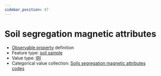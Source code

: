 ```yaml
---
sidebar_position: 47
---
```



# Soil segregation magnetic attributes

- [Observable property](/viewers/dawe-vocabs?uri=https://linked.data.gov.au/def/test/dawe-cv/764d2097-c55e-46c4-a64b-2bc2204c22af) definition
- Feature type: [soil sample](http://linked.data.gov.au/def/tern-cv/06461021-a6c2-4175-9651-23653c2b9116)
- Value type: [IRI](https://w3id.org/tern/ontologies/tern/IRI)
- Categorical value collection: [Soils segregation magnetic attributes codes](/viewers/dawe-vocabs?uri=https://linked.data.gov.au/def/test/dawe-cv/f503ff93-f7d7-4419-9d1e-6807e96dc2c1)

<Example protocolModule="soil-pit-characterization" observableProperty="https://linked.data.gov.au/def/test/dawe-cv/764d2097-c55e-46c4-a64b-2bc2204c22af" />
